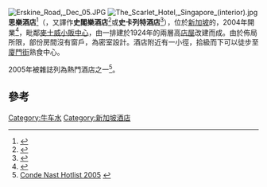 {{coord|1|16|50.3|N|103|50|43.3|E|display=title}}
[[File:Erskine_Road,_Dec_05.JPG|thumb]]
[[Image:The_Scarlet_Hotel,_Singapore_(interior).jpg|thumb]]
'''思樂酒店'''<ref>{{Cite web |url=http://www.tripadvisor.com.tw/Hotel_Review-g294265-d503404-Reviews-The_Scarlet_Hotel-Singapore.html |title=Tripadvisor.com |access-date=2014-03-18 |archive-date=2015-04-25 |archive-url=https://web.archive.org/web/20150425175927/http://www.tripadvisor.com.tw/Hotel_Review-g294265-d503404-Reviews-The_Scarlet_Hotel-Singapore.html |dead-url=no }}</ref>（{{lang-en|'''The Scarlet Hotel'''}}，又譯作'''史閣樂酒店'''<ref>{{Cite web |url=http://zh.hotels.com/ho224635/shi-ge-le-jiu-dian-xin-jia-po-xin-jia-po/ |title=Hotels.com |access-date=2014-03-18 |archive-date=2014-03-18 |archive-url=https://web.archive.org/web/20140318104045/http://zh.hotels.com/ho224635/shi-ge-le-jiu-dian-xin-jia-po-xin-jia-po/ |dead-url=no }}</ref>或'''史卡列特酒店'''<ref>{{Cite web |url=http://www.agoda.com/zh-hk/the-scarlet-singapore-hotel/reviews/singapore-sg.html |title=Agoda.com |access-date=2014-03-18 |archive-date=2016-03-05 |archive-url=https://web.archive.org/web/20160305021509/http://www.agoda.com/zh-hk/the-scarlet-singapore-hotel/reviews/singapore-sg.html |dead-url=no }}</ref>），位於[[新加坡|新加坡]]{{link-en|厄士金路|Erskine Road}}的{{link-en|精品酒店|Boutique hotel}}，2004年開業<ref>{{cite web |title=Scarlet Hotel Singapore - Luxury Singapore Hotels |url=http://www.holidaycity.com/the-scarlet-singapore/index.htm |accessdate=18 June 2010 |deadurl=yes |archiveurl=https://web.archive.org/web/20100305183749/http://www.holidaycity.com/the-scarlet-singapore/index.htm |archivedate=2010年3月5日 }}{{en}}</ref>，毗鄰[[麥士威小販中心|麥士威小販中心]]，由一排建於1924年的兩層高[[店屋|店屋]]改建而成。由於佈局所限，部份房間沒有窗戶，為密室設計。酒店附近有一小徑，拾級而下可以徒步至[[廈門街_(新加坡)|廈門街]]熟食中心。

2005年被{{link-en|康德納斯旅行者|Condé Nast Traveler}}雜誌列為熱門酒店之一<ref name="hotlist2005">[http://www.cntraveller.com/Special_Features/The_Hot_List_2005/The_Scarlet/ Conde Nast Hotlist 2005] {{Wayback|url=http://www.cntraveller.com/Special_Features/The_Hot_List_2005/The_Scarlet/ |date=20070928034256 }}{{en}}</ref>。

==參考==
{{reflist}}

[[Category:牛车水|Category:牛车水]]
[[Category:新加坡酒店|Category:新加坡酒店]]